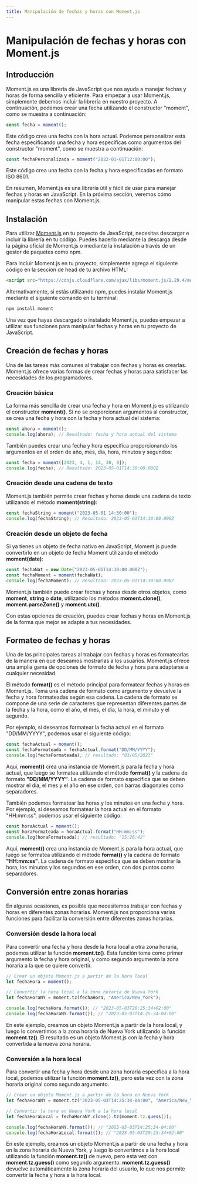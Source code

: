 ```yaml
---
title: Manipulación de fechas y horas con Moment.js
---
```


# Manipulación de fechas y horas con Moment.js

## Introducción

Moment.js es una librería de JavaScript que nos ayuda a manejar fechas y horas de forma sencilla y eficiente. Para empezar a usar Moment.js, simplemente debemos incluir la librería en nuestro proyecto. A continuación, podemos crear una fecha utilizando el constructor "moment", como se muestra a continuación:

```javascript
const fecha = moment();
```

Este código crea una fecha con la hora actual. Podemos personalizar esta fecha especificando una fecha y hora específicas como argumentos del constructor "moment", como se muestra a continuación:

```javascript
const fechaPersonalizada = moment("2022-01-01T12:00:00");
```

Este código crea una fecha con la fecha y hora especificadas en formato ISO 8601.

En resumen, Moment.js es una librería útil y fácil de usar para manejar fechas y horas en JavaScript. En la próxima sección, veremos cómo manipular estas fechas con Moment.js.

## Instalación

Para utilizar [Moment.js](https://momentjs.com/) en tu proyecto de JavaScript, necesitas descargar e incluir la librería en tu código. Puedes hacerlo mediante la descarga desde la página oficial de Moment.js o mediante la instalación a través de un gestor de paquetes como npm.

Para incluir Moment.js en tu proyecto, simplemente agrega el siguiente código en la sección de head de tu archivo HTML:

```html
<script src="https://cdnjs.cloudflare.com/ajax/libs/moment.js/2.29.4/moment.min.js" integrity="sha512-CryKbMe7sjSCDPl18jtJI5DR5jtkUWxPXWaLCst6QjH8wxDexfRJic2WRmRXmstr2Y8SxDDWuBO6CQC6IE4KTA==" crossorigin="anonymous" referrerpolicy="no-referrer"></script>
```

Alternativamente, si estás utilizando npm, puedes instalar Moment.js mediante el siguiente comando en tu terminal:

```bash
npm install moment
```

Una vez que hayas descargado o instalado Moment.js, puedes empezar a utilizar sus funciones para manipular fechas y horas en tu proyecto de JavaScript.

## Creación de fechas y horas

Una de las tareas más comunes al trabajar con fechas y horas es crearlas. Moment.js ofrece varias formas de crear fechas y horas para satisfacer las necesidades de los programadores.

### Creación básica

La forma más sencilla de crear una fecha y hora en Moment.js es utilizando el constructor **moment()**. Si no se proporcionan argumentos al constructor, se crea una fecha y hora con la fecha y hora actual del sistema:

```javascript
const ahora = moment();
console.log(ahora); // Resultado: fecha y hora actual del sistema
```

También puedes crear una fecha y hora específica proporcionando los argumentos en el orden de año, mes, día, hora, minutos y segundos:

```javascript
const fecha = moment([2023, 4, 1, 14, 30, 0]);
console.log(fecha); // Resultado: 2023-05-01T14:30:00.000Z
```

### Creación desde una cadena de texto

Moment.js también permite crear fechas y horas desde una cadena de texto utilizando el método **moment(string)**:

```javascript
const fechaString = moment("2023-05-01 14:30:00");
console.log(fechaString); // Resultado: 2023-05-01T14:30:00.000Z
```

### Creación desde un objeto de fecha

Si ya tienes un objeto de fecha nativo en JavaScript, Moment.js puede convertirlo en un objeto de fecha Moment utilizando el método **moment(date)**:

```javascript
const fechaNat = new Date("2023-05-01T14:30:00.000Z");
const fechaMoment = moment(fechaNat);
console.log(fechaMoment); // Resultado: 2023-05-01T14:30:00.000Z
```

Moment.js también puede crear fechas y horas desde otros objetos, como **moment**, **string** o **date**, utilizando los métodos **moment.clone()**, **moment.parseZone()** y **moment.utc()**.

Con estas opciones de creación, puedes crear fechas y horas en Moment.js de la forma que mejor se adapte a tus necesidades.

## Formateo de fechas y horas

Una de las principales tareas al trabajar con fechas y horas es formatearlas de la manera en que deseamos mostrarlas a los usuarios. Moment.js ofrece una amplia gama de opciones de formato de fecha y hora para adaptarse a cualquier necesidad.

El método **format()** es el método principal para formatear fechas y horas en Moment.js. Toma una cadena de formato como argumento y devuelve la fecha y hora formateadas según esa cadena. La cadena de formato se compone de una serie de caracteres que representan diferentes partes de la fecha y la hora, como el año, el mes, el día, la hora, el minuto y el segundo.

Por ejemplo, si deseamos formatear la fecha actual en el formato "DD/MM/YYYY", podemos usar el siguiente código:

```javascript
const fechaActual = moment();
const fechaFormateada = fechaActual.format("DD/MM/YYYY");
console.log(fechaFormateada); // resultado: "03/05/2023"
```

Aquí, **moment()** crea una instancia de Moment.js para la fecha y hora actual, que luego se formatea utilizando el método **format()** y la cadena de formato **"DD/MM/YYYY"**. La cadena de formato especifica que se deben mostrar el día, el mes y el año en ese orden, con barras diagonales como separadores.

También podemos formatear las horas y los minutos en una fecha y hora. Por ejemplo, si deseamos formatear la hora actual en el formato "HH:mm:ss", podemos usar el siguiente código:

```javascript
const horaActual = moment();
const horaFormateada = horaActual.format("HH:mm:ss");
console.log(horaFormateada); // resultado: "15:26:42"
```

Aquí, **moment()** crea una instancia de Moment.js para la hora actual, que luego se formatea utilizando el método **format()** y la cadena de formato **"HH:mm:ss"**. La cadena de formato especifica que se deben mostrar la hora, los minutos y los segundos en ese orden, con dos puntos como separadores.

## Conversión entre zonas horarias

En algunas ocasiones, es posible que necesitemos trabajar con fechas y horas en diferentes zonas horarias. Moment.js nos proporciona varias funciones para facilitar la conversión entre diferentes zonas horarias.

### Conversión desde la hora local

Para convertir una fecha y hora desde la hora local a otra zona horaria, podemos utilizar la función **moment.tz()**. Esta función toma como primer argumento la fecha y hora original, y como segundo argumento la zona horaria a la que se quiere convertir.

```javascript
// Crear un objeto Moment.js a partir de la hora local
let fechaHora = moment();

// Convertir la hora local a la zona horaria de Nueva York
let fechaHoraNY = moment.tz(fechaHora, "America/New_York");

console.log(fechaHora.format()); // "2023-05-03T20:25:34+02:00"
console.log(fechaHoraNY.format()); // "2023-05-03T14:25:34-04:00"
```

En este ejemplo, creamos un objeto Moment.js a partir de la hora local, y luego lo convertimos a la zona horaria de Nueva York utilizando la función **moment.tz()**. El resultado es un objeto Moment.js con la fecha y hora convertida a la nueva zona horaria.

### Conversión a la hora local

Para convertir una fecha y hora desde una zona horaria específica a la hora local, podemos utilizar la función **moment.tz()**, pero esta vez con la zona horaria original como segundo argumento.

```javascript
// Crear un objeto Moment.js a partir de la hora en Nueva York
let fechaHoraNY = moment.tz("2023-05-03T14:25:34-04:00", "America/New_York");

// Convertir la hora en Nueva York a la hora local
let fechaHoraLocal = fechaHoraNY.clone().tz(moment.tz.guess());

console.log(fechaHoraNY.format()); // "2023-05-03T14:25:34-04:00"
console.log(fechaHoraLocal.format()); // "2023-05-03T20:25:34+02:00"
```

En este ejemplo, creamos un objeto Moment.js a partir de una fecha y hora en la zona horaria de Nueva York, y luego lo convertimos a la hora local utilizando la función **moment.tz()** de nuevo, pero esta vez con **moment.tz.guess()** como segundo argumento. **moment.tz.guess()** devuelve automáticamente la zona horaria del usuario, lo que nos permite convertir la fecha y hora a la hora local.